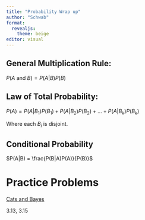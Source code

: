 ```yaml
---
title: "Probability Wrap up"
author: "Schwab"
format: 
  revealjs:
    theme: beige
editor: visual
---
```


## General Multiplication Rule:

$P(A \text{ and } B) = P(A|B)P(B)$

## Law of Total Probability:

$P(A) = P(A|B_1)P(B_1)+P(A|B_2)P(B_2)+…+P(A|B_k)P(B_k)$

Where each $B_i$ is disjoint.

## Conditional Probability

$P(A|B) = \frac{P(B|A)P(A)}{P(B)}$

# Practice Problems

[Cats and Bayes](/lectures/old-classwork/Cats-and-Bayes.qmd)

3.13, 3.15
